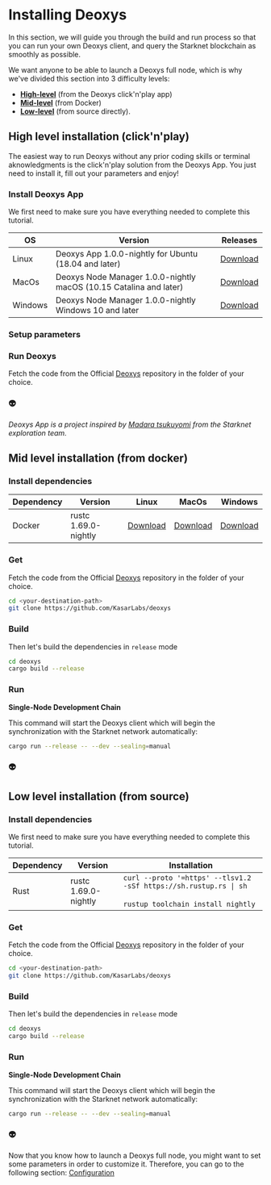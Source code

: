 
# Installing Deoxys

In this section, we will guide you through the build and run process so that you can run your own Deoxys client, and query the Starknet blockchain as smoothly as possible.

We want anyone to be able to launch a Deoxys full node, which is why we've divided this section into 3 difficulty levels:
- [**High-level**](#high-level-installation-clicknplay) (from the Deoxys click'n'play app)
- [**Mid-level**](#mid-level-installation-from-docker) (from Docker)
- [**Low-level**](#low-level-installation-from-source) (from source directly).

## High level installation (click'n'play)

The easiest way to run Deoxys without any prior coding skills or terminal aknowledgments is the click'n'play solution from the Deoxys App.
You just need to install it, fill out your parameters and enjoy!

<Steps>

### Install Deoxys App

We first need to make sure you have everything needed to complete this tutorial.

| OS  |  Version | Releases |
|---|---|---|
| Linux  | Deoxys App 1.0.0-nightly for Ubuntu (18.04 and later) | [Download](link) |
| MacOs  | Deoxys Node Manager 1.0.0-nightly macOS (10.15 Catalina and later) | [Download](link) |
| Windows  | Deoxys Node Manager 1.0.0-nightly Windows 10 and later  | [Download](link) |

### Setup parameters

### Run Deoxys

Fetch the code from the Official [Deoxys](https://github.com/KasarLabs/deoxys) repository in the folder of your choice.

### 👽

</Steps>

*Deoxys App is a project inspired by [Madara tsukuyomi](https://github.com/keep-starknet-strange/madara-tsukuyomi) from the Starknet exploration team.*

## Mid level installation (from docker)



<Steps>

### Install dependencies


| Dependency  |  Version | Linux | MacOs | Windows
|---|---|---|---|---|
| Docker  | rustc 1.69.0-nightly  | [Download](link) | [Download](link) | [Download](link) |


### Get

Fetch the code from the Official [Deoxys](https://github.com/KasarLabs/deoxys) repository in the folder of your choice.

```bash
cd <your-destination-path>
git clone https://github.com/KasarLabs/deoxys
```

### Build

Then let's build the dependencies in `release` mode

```bash
cd deoxys
cargo build --release
```

### Run

**Single-Node Development Chain**

This command will start the Deoxys client which will begin the synchronization with the Starknet network automatically:

```bash
cargo run --release -- --dev --sealing=manual 
```


### 👽

</Steps>

## Low level installation (from source)

<Steps>

### Install dependencies

We first need to make sure you have everything needed to complete this tutorial.

| Dependency  |  Version | Installation |
|---|---|---|
| Rust  | rustc 1.69.0-nightly  | `curl --proto '=https' --tlsv1.2 -sSf https://sh.rustup.rs \| sh` <br></br>`rustup toolchain install nightly` |


### Get

Fetch the code from the Official [Deoxys](https://github.com/KasarLabs/deoxys) repository in the folder of your choice.

```bash
cd <your-destination-path>
git clone https://github.com/KasarLabs/deoxys
```

### Build

Then let's build the dependencies in `release` mode

```bash
cd deoxys
cargo build --release
```

### Run

**Single-Node Development Chain**

This command will start the Deoxys client which will begin the synchronization with the Starknet network automatically:

```bash
cargo run --release -- --dev --sealing=manual 
```


### 👽

</Steps>

Now that you know how to launch a Deoxys full node, you might want to set some parameters in order to customize it.
Therefore, you can go to the following section: [Configuration](https://link)